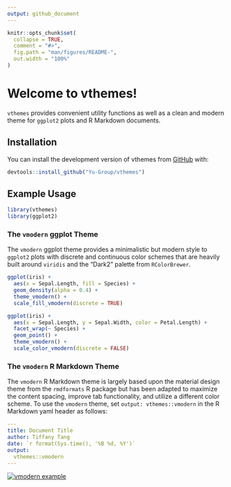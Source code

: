 ```yaml
---
output: github_document
---
```


<!-- README.md is generated from README.Rmd. Please edit that file -->

```r
knitr::opts_chunk$set(
  collapse = TRUE,
  comment = "#>",
  fig.path = "man/figures/README-",
  out.width = "100%"
)
```

# Welcome to vthemes!

<!-- badges: start -->
<!-- badges: end -->

`vthemes` provides convenient utility functions as well as a clean and modern theme for `ggplot2` plots and R Markdown documents.

## Installation

You can install the development version of vthemes from [GitHub](https://github.com/) with:

``` r
devtools::install_github("Yu-Group/vthemes")
```

## Example Usage

```r
library(vthemes)
library(ggplot2)
```

### The `vmodern` ggplot Theme

The `vmodern` ggplot theme provides a minimalistic but modern style to `ggplot2` plots with discrete and continuous color schemes that are heavily built around `viridis` and the "Dark2" palette from `RColorBrewer`.

```r
ggplot(iris) +
  aes(x = Sepal.Length, fill = Species) +
  geom_density(alpha = 0.4) +
  theme_vmodern() +
  scale_fill_vmodern(discrete = TRUE)
```

```r
ggplot(iris) +
  aes(x = Sepal.Length, y = Sepal.Width, color = Petal.Length) +
  facet_wrap(~ Species) +
  geom_point() +
  theme_vmodern() +
  scale_color_vmodern(discrete = FALSE)
```

### The `vmodern` R Markdown Theme

The `vmodern` R Markdown theme is largely based upon the material design theme from the `rmdformats` R package but has been adapted to maximize the content spacing, improve tab functionality, and utilize a different color scheme. To use the `vmodern` theme, set `output: vthemes::vmodern` in the R Markdown yaml header as follows:

``` yml
---
title: Document Title
author: Tiffany Tang
date: `r format(Sys.time(), '%B %d, %Y')`
output:
  vthemes::vmodern
---
```

[![vmodern example](man/figures/vmodern.png)](https://yu-group.github.io/vthemes/vmodern.html)

